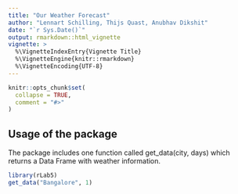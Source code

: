 ```yaml
---
title: "Our Weather Forecast"
author: "Lennart Schilling, Thijs Quast, Anubhav Dikshit"
date: "`r Sys.Date()`"
output: rmarkdown::html_vignette
vignette: >
  %\VignetteIndexEntry{Vignette Title}
  %\VignetteEngine{knitr::rmarkdown}
  %\VignetteEncoding{UTF-8}
---
```


```r
knitr::opts_chunk$set(
  collapse = TRUE,
  comment = "#>"
)
```


## Usage of the package

The package includes one function called get_data(city, days) which returns a Data Frame with weather information.

```r
library(rLab5)
get_data("Bangalore", 1)
```
